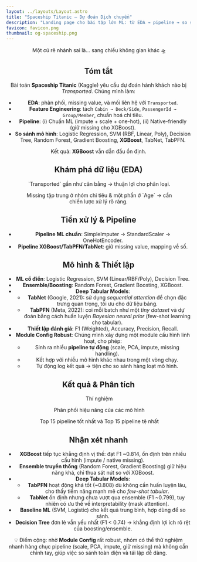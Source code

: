 ```yaml
---
layout: ../layouts/Layout.astro
title: "Spaceship Titanic — Dự đoán Dịch chuyển"
description: "Landing page cho bài tập lớn ML: từ EDA → pipeline → so sánh mô hình → kết quả."
favicon: favicon.png
thumbnail: og-spaceship.png
---
```






<Header
  title={frontmatter.title}
  authors={[
    { name: "Lê Chí Đại", url: "mailto:dai.lechi@hcmut.edu.vn", institution: "ĐH Bách Khoa TPHCM" },
    { name: "Nguyễn Quốc Huy", url: "mailto:huy.nguyen2504@hcmut.edu.vn", institution: "ĐH Bách Khoa TPHCM" },
    { name: "Phạm Lê Tiến Đạt", url: "mailto:dat.pham2005@hcmut.edu.vn", institution: "ĐH Bách Khoa TPHCM" },
    { name: "Võ Văn Thịnh", url: "mailto:thinh.vovan@hcmut.edu.vn", institution: "ĐH Bách Khoa TPHCM" },
  ]}
  conference="Bài tập lớn - Môn Học Máy (ML4U)"
  links={[
    { name: "Báo cáo", url: "https://github.com/caoTayTang/ML251/raw/main/docs/SpaceshipTitanic_Report.pdf", icon: "ri:file-pdf-2-line" },
    { name: "Code", url: "https://github.com/caoTayTang/ML251", icon: "ri:github-line" },
    { name: "Dataset", url: "https://www.kaggle.com/competitions/spaceship-titanic", icon: "ri:database-2-line" },
    { name: "Colab", url: "https://colab.research.google.com/drive/1NNmRjgSI6SE14mwKW55yWsWSvvfLDNwm", icon: "ri:code-s-slash-line" },
  ]}
/>

<Figure>
  <Image slot="figure" source={heroBanner} altText="Minh hoạ con tàu Spaceship Titanic đang du hành vũ trụ." />
  <span slot="caption">Một cú rẽ nhánh sai là... sang chiều không gian khác 🛸</span>
</Figure>

<HighlightedSection>

## Tóm tắt

Bài toán **Spaceship Titanic** (Kaggle) yêu cầu dự đoán hành khách nào bị *Transported*. Chúng mình làm:

- **EDA**: phân phối, missing value, và mối liên hệ với `Transported`.
- **Feature Engineering**: tách `Cabin → Deck/Side`, `PassengerId → Group/Member`, chuẩn hoá chi tiêu.
- **Pipeline**: (i) Chuẩn ML (impute + scale + one-hot), (ii) Native-friendly (giữ missing cho XGBoost).
- **So sánh mô hình**: Logistic Regression, SVM (RBF, Linear, Poly), Decision Tree, Random Forest, Gradient Boosting, **XGBoost**, TabNet, TabPFN.

Kết quả: **XGBoost** vẫn dẫn đầu ổn định.

</HighlightedSection>

## Khám phá dữ liệu (EDA)

<TwoColumns>
  <Figure slot="left">
    <Image slot="figure" source={edaTarget} altText="Biểu đồ phân phối biến mục tiêu Transported (True/False)." />
    <span slot="caption">`Transported` gần như cân bằng → thuận lợi cho phân loại.</span>
  </Figure>
  <Figure slot="right">
    <Image slot="figure" source={edaMissing} altText="Heatmap hiển thị tỉ lệ giá trị thiếu theo cột." />
    <span slot="caption">Missing tập trung ở nhóm chi tiêu & một phần ở `Age` → cần chiến lược xử lý rõ ràng.</span>
  </Figure>
</TwoColumns>

## Tiền xử lý & Pipeline

- **Pipeline ML chuẩn**: SimpleImputer → StandardScaler → OneHotEncoder.
- **Pipeline XGBoost/TabPFN/TabNet**: giữ missing value, mapping về số.

## Mô hình & Thiết lập

- **ML cổ điển**: Logistic Regression, SVM (Linear/RBF/Poly), Decision Tree.
- **Ensemble/Boosting**: Random Forest, Gradient Boosting, XGBoost.
- **Deep Tabular Models**:
  - **TabNet** (Google, 2021): sử dụng *sequential attention* để chọn đặc trưng quan trọng, tối ưu cho dữ liệu bảng.
  - **TabPFN** (Meta, 2022): coi mỗi batch như một *tiny dataset* và dự đoán bằng cách huấn luyện *Bayesian neural prior* (few-shot learning cho tabular).
- **Thiết lập đánh giá**: F1 (Weighted), Accuracy, Precision, Recall.
- **Module Config Robust**: Chúng mình xây dựng một module cấu hình linh hoạt, cho phép:
  - Sinh ra nhiều **pipeline tự động** (scale, PCA, impute, missing handling).
  - Kết hợp với nhiều mô hình khác nhau trong một vòng chạy.
  - Tự động log kết quả → tiện cho so sánh hàng loạt mô hình.
## Kết quả & Phân tích

<Figure>
  <Image slot="figure" source={experiment} altText="Biểu đồ top 15 mô hình theo F1." />
  <span slot="caption">Thí nghiệm</span>
</Figure>


<Figure>
  <Image slot="figure" source={dist_perf} altText="Phân phối hiệu năng của các mô hình" />
  <span slot="caption">Phân phối hiệu năng của các mô hình</span>
</Figure>


<Figure>
  <Image slot="figure" source={modelLeaderboard} altText="Leader Board" />
  <span slot="caption">Top 15 pipeline tốt nhất và Top 15 pipeline tệ nhất</span>
</Figure>

<HighlightedSection>

## Nhận xét nhanh

- **XGBoost** tiếp tục khẳng định vị thế: đạt F1 ~0.814, ổn định trên nhiều cấu hình (impute / native missing).
- **Ensemble truyền thống** (Random Forest, Gradient Boosting) giữ hiệu năng khá, chỉ thua sát nút so với XGBoost.
- **Deep Tabular Models**:
  - **TabPFN** hoạt động khá tốt (~0.808) dù không cần huấn luyện lâu, cho thấy tiềm năng mạnh mẽ cho *few-shot tabular*.
  - **TabNet** ổn định nhưng chưa vượt qua ensemble (F1 ~0.799), tuy nhiên có ưu thế về interpretability (mask attention).
- **Baseline ML** (SVM, Logistic) cho kết quả trung bình, hợp dùng để so sánh.
- **Decision Tree** đơn lẻ vẫn yếu nhất (F1 < 0.74) → khẳng định lợi ích rõ rệt của boosting/ensemble.

💡 Điểm cộng: nhờ **Module Config** rất robust, nhóm có thể thử nghiệm nhanh hàng chục pipeline (scale, PCA, impute, giữ missing) mà không cần chỉnh tay, giúp việc so sánh toàn diện và tái lập dễ dàng.

</HighlightedSection>
